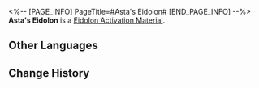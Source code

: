 <%-- [PAGE_INFO]
PageTitle=#Asta's Eidolon#
[END_PAGE_INFO] --%>
{{Item Infobox
|id          = 11009
|image       = Item Asta's Eidolon.png
|type        = Eidolon Activation Material
|invCategory = 
|rarity      = 4
|effect      = Material for raising Asta's Eidolon Level.
|description = 
}}
'''Asta's Eidolon''' is a [[Eidolon Activation Material]].

==Other Languages==
{{Other Languages
|en   = Asta's Eidolon
|zhs  = 【艾丝妲】的星魂
|zht  = 【艾絲妲】的星魂
|ja   = 「アスター」の星魂
|ko   = [아스타]의 성혼
|es   = Eidolon de Asta
|fr   = Eidolon d'Asta
|ru   = Эйдолон Асты
|th   = Eidolon ของ Asta
|vi   = Tinh Hồn Asta
|de   = Astas Eidolon
|id   = Asta's Eidolon
|pt   = Eidolon de Asta
}}

==Change History==
{{Change History|2.0}}